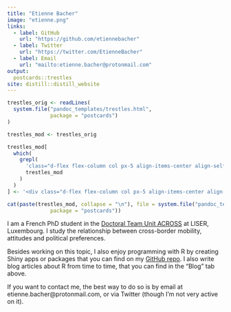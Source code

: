 ```yaml
---
title: "Etienne Bacher"
image: "etienne.png"
links:
  - label: GitHub
    url: "https://github.com/etiennebacher"
  - label: Twitter
    url: "https://twitter.com/EtienneBacher"
  - label: Email
    url: "mailto:etienne.bacher@protonmail.com"
output:
  postcards::trestles
site: distill::distill_website
---
```


<!-- The postcard had a useless second scrollbar (in addition to the big one of distill). For some reason, I couldn't remove it with the CSS in custom.css. My only solution is to modify the source of the postcards::trestle template to remove this scrollbar. -->
```r
trestles_orig <- readLines(
  system.file("pandoc_templates/trestles.html",
              package = "postcards")
)

trestles_mod <- trestles_orig

trestles_mod[
  which(
    grepl(
      'class="d-flex flex-column col px-5 align-items-center align-self-center mh-100" style="overflow-y: scroll;"',
      trestles_mod
    )
  )
] <- '<div class="d-flex flex-column col px-5 align-items-center align-self-center mh-100" style="overflow-y: none;">'

cat(paste(trestles_mod, collapse = "\n"), file = system.file("pandoc_templates/trestles.html",
              package = "postcards"))

```

 

I am a French PhD student in the [Doctoral Team Unit ACROSS](https://sites.google.com/view/fredericdocquier/xingb-blog/across) at LISER, Luxembourg. I study the relationship between cross-border mobility, attitudes and political preferences.

Besides working on this topic, I also enjoy programming with R by creating Shiny apps or packages that you can find on my [GitHub repo](https://github.com/etiennebacher/). I also write blog articles about R from time to time, that you can find in the "Blog" tab above.

If you want to contact me, the best way to do so is by email at etienne.bacher@protonmail.com, or via Twitter (though I'm not very active on it).

